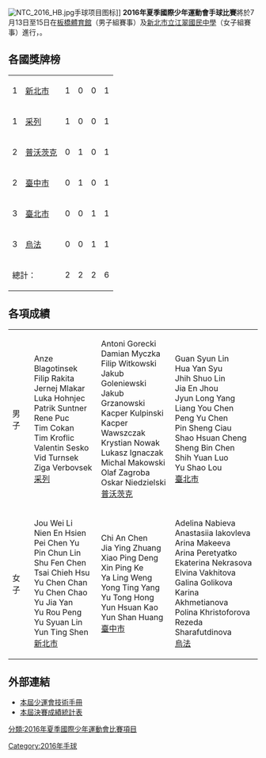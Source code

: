 [[File:NTC_2016_HB.jpg|thumb]]手球项目图标]]
'''2016年夏季國際少年運動會手球比賽'''將於7月13日至15日在[[板橋體育館|板橋體育館]]（男子組賽事）及[[新北市立江翠國民中學|新北市立江翠國民中學]]（女子組賽事）進行，。

==各國獎牌榜==
{| {{RankedMedalTable|class=wikitable sortable}}
|-
| 1 ||align=left| {{ROC}}[[新北市|新北市]] || 1 || 0 || 0 || 1
|-
| 1 ||align=left| {{SVN}}[[采列|采列]] || 1 || 0 || 0 || 1
|-
| 2 ||align=left| {{POL}}[[普沃茨克|普沃茨克]] || 0 || 1 || 0 || 1
|-
| 2 ||align=left| {{ROC}}[[臺中市|臺中市]] || 0 || 1 || 0 || 1
|-
| 3 ||align=left| {{ROC}}[[臺北市|臺北市]] || 0 || 0 || 1 || 1
|-
| 3 ||align=left| {{RUS}}[[烏法|烏法]] || 0 || 0 || 1 || 1
|- class="sortbottom"
!colspan=2| 總計： || 2 || 2 || 2 || 6
|}

==各項成績==
{| {{MedalistTable|type=項目|style=font-size:small;}}
|-
| 男子
|Anze Blagotinsek<br>Filip Rakita<br>Jernej Mlakar<br>Luka Hohnjec<br>Patrik Suntner<br>Rene Puc<br>Tim Cokan<br>Tim Kroflic<br>Valentin Sesko<br>Vid Turnsek<br>Ziga Verbovsek<br>{{SVN}}[[采列|采列]]
|Antoni Gorecki<br>Damian Myczka<br>Filip Witkowski<br>Jakub Goleniewski<br>Jakub Grzanowski<br>Kacper Kulpinski<br>Kacper Wawszczak<br>Krystian Nowak<br>Lukasz Ignaczak<br>Michal Makowski<br>Olaf Zagroba<br>Oskar Niedzielski<br>{{POL}}[[普沃茨克|普沃茨克]]
|Guan Syun Lin<br>Hua Yan Syu<br>Jhih Shuo Lin<br>Jia En Jhou<br>Jyun Long Yang<br>Liang You Chen<br>Peng Yu Chen<br>Pin Sheng Ciau<br>Shao Hsuan Cheng<br>Sheng Bin Chen<br>Shih Yuan Luo<br>Yu Shao Lou<br>{{ROC}}[[臺北市|臺北市]]
|-
| 女子
| Jou Wei Li<br>Nien En Hsien<br>Pei Chen Yu<br>Pin Chun Lin<br>Shu Fen Chen<br>Tsai Chieh Hsu<br>Yu Chen Chan<br>Yu Chen Chao<br>Yu Jia Yan<br>Yu Rou Peng<br>Yu Syuan Lin<br>Yun Ting Shen<br>{{ROC}}[[新北市|新北市]]
| Chi An Chen<br>Jia Ying Zhuang<br>Xiao Ping Deng<br>Xin Ping Ke<br>Ya Ling Weng<br>Yong Ting Yang<br>Yu Tong Hong<br>Yun Hsuan Kao<br>Yun Shan Huang<br>{{ROC}}[[臺中市|臺中市]]
| Adelina Nabieva<br>Anastasiia Iakovleva<br>Arina Makeeva<br>Arina Peretyatko<br>Ekaterina Nekrasova<br>Elvina Vakhitova<br>Galina Golikova<br>Karina Akhmetianova<br>Polina Khristoforova<br>Rezeda Sharafutdinova<br>{{RUS}}[[烏法|烏法]]
|}

==外部連結==
* [http://www.icg-newtaipeicity2016.com/icg2016_technical_handbook(ch).pdf 本屆少運會技術手冊]{{Wayback|url=http://www.icg-newtaipeicity2016.com/icg2016_technical_handbook(ch).pdf |date=20160706002639 }}
* [https://web.archive.org/web/20160818150752/http://125.227.187.175/score2016g/zreport.aspx 本屆決賽成績統計表]

{{模板:2016年夏季國際少年運動會比賽項目}}
[[分類:2016年夏季國際少年運動會比賽項目|分類:2016年夏季國際少年運動會比賽項目]]
[[Category:2016年手球|Category:2016年手球]]